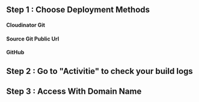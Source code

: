 ## Step 1 : Choose Deployment Methods

#### Cloudinator Git

<Cloudinator />

#### Source Git Public Url

<SC />

#### GitHub

<Github />


## Step 2 : Go to "Activitie" to check your build logs
<Deploy />


## Step 3 : Access With Domain Name
<Access />



